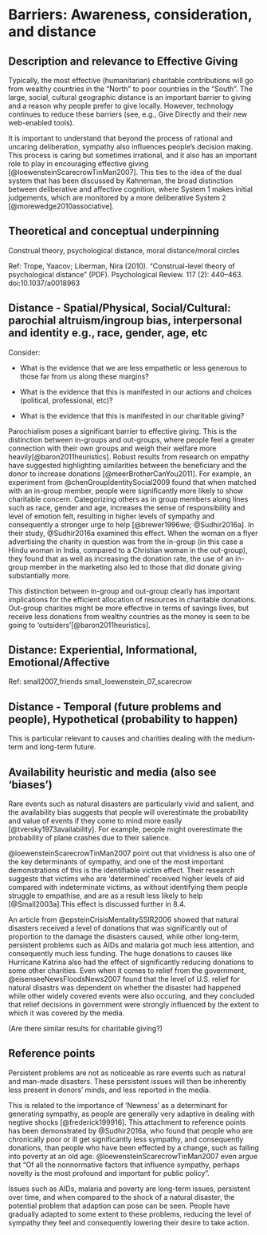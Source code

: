 # Barriers: Awareness, consideration, and distance {#aware-distance}

## Description and relevance to Effective Giving

Typically,  the most effective (humanitarian) charitable contributions will go from wealthy countries in the "North"  to poor countries in the "South".   The large, social,  cultural geographic distance is an important barrier to giving  and a reason why people prefer to give locally. However, technology continues to reduce these barriers (see, e.g., Give Directly and their new web-enabled tools).

It is important to understand that beyond the process of rational and uncaring deliberation, sympathy also influences people's decision making. This process is caring but sometimes irrational, and it also has an important role to play in encouraging effective giving [@loewensteinScarecrowTinMan2007]. This ties to the idea of the dual system that has been discussed by Kahneman, the broad distinction between deliberative and affective cognition, where System 1 makes initial judgements, which are monitored by a more deliberative System 2 [@morewedge2010associative].

## Theoretical and conceptual underpinning

Construal theory,  psychological distance,  moral distance/moral circles

<div class="marginnote">
Ref: Trope, Yaacov; Liberman, Nira (2010). "Construal-level theory of psychological distance" (PDF). Psychological Review. 117 (2): 440–463. doi:10.1037/a0018963
</div>

<!-- ?cuddy\_ea\_2007 (Sudhir ea, \'16) -->

## Distance - Spatial/Physical, Social/Cultural: parochial altruism/ingroup bias,  interpersonal and identity e.g., race, gender, age, etc

Consider: 

- What is the evidence that we are less empathetic or less generous to those far from us along these margins?

- What is the evidence that this is manifested in our actions and choices (political, professional, etc)?

-  What is the evidence that this is manifested in our charitable giving? 

Parochialism poses a significant barrier to effective giving. This is the distinction between in-groups and out-groups, where people feel a greater connection with their own groups and weigh their welfare more heavily[@baron2011heuristics]. Robust results from research on empathy have suggested highlighting similarities between the beneficiary and the donor to increase donations [@meerBrotherCanYou2011]. For example, an experiment from @chenGroupIdentitySocial2009 found that when matched with an in-group member, people were significantly more likely to show charitable concern. Categorizing others as in group members along lines such as race, gender and age, increases the sense of responsibility and level of emotion felt, resulting in higher levels of sympathy and consequently a stronger urge to help [@brewer1996we; @Sudhir2016a]. In their study, @Sudhir2016a examined this effect. When the woman on a flyer advertising the charity in question was from the in-group (in this case a Hindu woman in India, compared to a Christian woman in the out-group), they found that as well as increasing the donation rate, the use of an in-group member in the marketing also led to those that did donate giving substantially more. 

This distinction between in-group and out-group clearly has important implications for the efficient allocation of resources in charitable donations. Out-group charities might be more effective in terms of savings lives, but receive less donations from wealthy countries as the money is seen to be going to 'outsiders'[@baron2011heuristics].


## Distance: Experiential, Informational, Emotional/Affective

Ref: small2007_friends	small_loewenstein_07_scarecrow

## Distance -  Temporal (future problems and people), Hypothetical (probability to happen)

This is particular relevant to causes and charities dealing with the medium-term and long-term future.

## Availability heuristic and media (also see 'biases')

Rare events such as natural disasters are particularly vivid and salient, and the availability bias suggests that people will overestimate the probability and value of events if they come to mind more easily [@tversky1973availability]. For example, people might overestimate the probability of plane crashes due to their salience. 

@loewensteinScarecrowTinMan2007 point out that vividness is also one of the key determinants of sympathy, and one of the most important demonstrations of this is the identifiable victim effect. Their research suggests that victims who are 'determined' received higher levels of aid compared with indeterminate victims, as without identifying them people struggle to empathise, and are as a result less likely to help [@Small2003a].This effect is discussed further in 8.4. 

An article from @epsteinCrisisMentalitySSIR2006 showed that natural disasters received a level of donations that was significantly out of proportion to the damage the disasters caused, while other long-term, persistent problems such as AIDs and malaria got much less attention, and consequently much less funding. The huge donations to causes like Hurricane Katrina also had the effect of significantly reducing donations to some other charities. Even when it comes to relief from the government, @eisenseeNewsFloodsNews2007 found that the level of U.S. relief for natural disastrs was dependent on whether the disaster had happened while other widely covered events were also occuring, and they concluded that relief decisions in government were strongly influenced by the extent to which it was covered by the media. 


<div class="marginnote">
 (Are there similar results for charitable giving?)
</div>

<!-- Consistent problems aren't as noticable (reflected in media also) - availability heuristic [separate from 'repeated exposure makes it more relevant ... opposite implication] -->

## Reference points 

Persistent problems are not as noticeable as rare events such as natural and man-made disasters. These persistent issues will then be inherently less present in donors' minds, and less reported in the media. 

This is related to the importance of 'Newness' as a determinant for generating sympathy, as people are generally very adaptive in dealing with negtive shocks [@frederick199916]. This attachment to reference points has been demonstrated by @Sudhir2016a, who found that people who are chronically poor or ill get significantly less sympathy, and consequently donations, than people who have been effected by a change, such as falling into poverty at an old age. @loewensteinScarecrowTinMan2007 even argue that "Of all the nonnormative factors that influence sympathy, perhaps novelty is the most profound and important for public policy". 

Issues such as AIDs, malaria and poverty are long-term issues, persistent over time, and when compared to the shock of a natural disaster, the potential problem that adaption can pose can be seen. People have gradually adapted to some extent to these problems, reducing the level of sympathy they feel and consequently lowering their desire to take action. 
